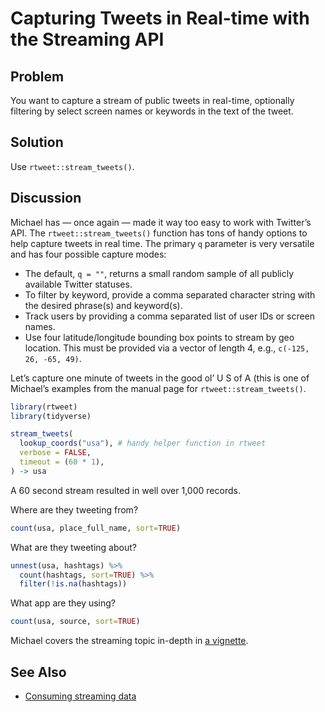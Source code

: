 # Capturing Tweets in Real-time with the Streaming API

## Problem

You want to capture a stream of public tweets in real-time, optionally filtering by select screen names or keywords in the text of the tweet.

## Solution

Use `rtweet::stream_tweets()`.

## Discussion

Michael has --- once again --- made it way too easy to work with Twitter's API. The `rtweet::stream_tweets()` function has tons of handy options to help capture tweets in real time. The primary `q` parameter is very versatile and has four possible capture modes:

- The default, `q = ""`, returns a small random sample of all publicly available Twitter statuses.
- To filter by keyword, provide a comma separated character string with the desired phrase(s) and keyword(s).
- Track users by providing a comma separated list of user IDs or screen names.
- Use four latitude/longitude bounding box points to stream by geo location. This must be provided via a vector of length 4, e.g., `c(-125, 26, -65, 49)`.

Let's capture one minute of tweets in the good ol' U S of A (this is one of Michael's examples from the manual page for `rtweet::stream_tweets()`.

```r
library(rtweet)
library(tidyverse)
```
```r
stream_tweets(
  lookup_coords("usa"), # handy helper function in rtweet
  verbose = FALSE,
  timeout = (60 * 1),
) -> usa
```

A 60 second stream resulted in well over 1,000 records. 

Where are they tweeting from?

```r
count(usa, place_full_name, sort=TRUE)
```

What are they tweeting about?

```r
unnest(usa, hashtags) %>% 
  count(hashtags, sort=TRUE) %>% 
  filter(!is.na(hashtags))
```

What app are they using?

```r
count(usa, source, sort=TRUE)
```

Michael covers the streaming topic in-depth in [a vignette](http://rtweet.info/articles/stream.html).

## See Also

- [Consuming streaming data](https://developer.twitter.com/en/docs/tutorials/consuming-streaming-data)
